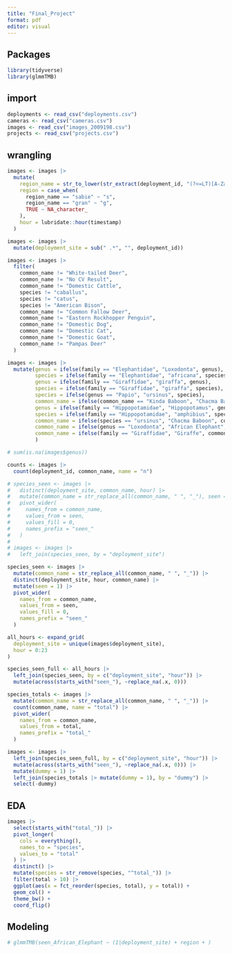 ```yaml
---
title: "Final_Project"
format: pdf
editor: visual
---
```

## Packages
```r
library(tidyverse)
library(glmmTMB)
```

## import

```r
deployments <- read_csv("deployments.csv")
cameras <- read_csv("cameras.csv")
images <- read_csv("images_2009198.csv")
projects <- read_csv("projects.csv")
```

## wrangling

```r
images <- images |>
  mutate(
    region_name = str_to_lower(str_extract(deployment_id, "(?<=LT)[A-Za-z]+")),
    region = case_when(
      region_name == "sabie" ~ "s",
      region_name == "gran" ~ "g",
      TRUE ~ NA_character_
    ),
    hour = lubridate::hour(timestamp)
  )

images <- images |>
  mutate(deployment_site = sub(" .*", "", deployment_id))

images <- images |>
  filter(
    common_name != "White-tailed Deer",
    common_name != "No CV Result",
    common_name != "Domestic Cattle",
    species != "caballus",
    species != "catus",
    species != "American Bison",
    common_name != "Common Fallow Deer",
    common_name != "Eastern Rockhopper Penguin",
    common_name != "Domestic Dog",
    common_name != "Domestic Cat",
    common_name != "Domestic Goat",
    common_name != "Pampas Deer"
  )

images <- images |>
  mutate(genus = ifelse(family == "Elephantidae", "Loxodonta", genus),
         species = ifelse(family == "Elephantidae", "africana", species),
         genus = ifelse(family == "Giraffidae", "giraffa", genus),
         species = ifelse(family == "Giraffidae", "giraffa", species),
         species = ifelse(genus == "Papio", "ursinus", species),
         common_name = ifelse(common_name == "Kinda Baboon", "Chacma Baboon", common_name),
         genus = ifelse(family == "Hippopotamidae", "Hippopotamus", genus),
         species = ifelse(family == "Hippopotamidae", "amphibius", species),
         common_name = ifelse(species == "ursinus", "Chacma Baboon", common_name),
         common_name = ifelse(genus == "Loxodonta", "African Elephant", common_name),
         common_name = ifelse(family == "Giraffidae", "Giraffe", common_name)
         )

# sum(is.na(images$genus))

counts <- images |>
  count(deployment_id, common_name, name = "n")
```

```r
# species_seen <- images |>
#   distinct(deployment_site, common_name, hour) |>
#   mutate(common_name = str_replace_all(common_name, " ", "_"), seen = 1) |>
#   pivot_wider(
#     names_from = common_name,
#     values_from = seen,
#     values_fill = 0,
#     names_prefix = "seen_"
#   )
# 
# images <- images |>
#   left_join(species_seen, by = "deployment_site")
```

```r
species_seen <- images |>
  mutate(common_name = str_replace_all(common_name, " ", "_")) |>
  distinct(deployment_site, hour, common_name) |>
  mutate(seen = 1) |>
  pivot_wider(
    names_from = common_name,
    values_from = seen,
    values_fill = 0,
    names_prefix = "seen_"
  )

all_hours <- expand_grid(
  deployment_site = unique(images$deployment_site),
  hour = 0:23
)

species_seen_full <- all_hours |>
  left_join(species_seen, by = c("deployment_site", "hour")) |>
  mutate(across(starts_with("seen_"), ~replace_na(.x, 0)))

species_totals <- images |>
  mutate(common_name = str_replace_all(common_name, " ", "_")) |>
  count(common_name, name = "total") |>
  pivot_wider(
    names_from = common_name,
    values_from = total,
    names_prefix = "total_"
  )

images <- images |>
  left_join(species_seen_full, by = c("deployment_site", "hour")) |>
  mutate(across(starts_with("seen_"), ~replace_na(.x, 0))) |>
  mutate(dummy = 1) |>
  left_join(species_totals |> mutate(dummy = 1), by = "dummy") |>
  select(-dummy)
```

## EDA

```r
images |>
  select(starts_with("total_")) |>
  pivot_longer(
    cols = everything(),
    names_to = "species",
    values_to = "total"
  ) |>
  distinct() |>
  mutate(species = str_remove(species, "^total_")) |>
  filter(total > 10) |>
  ggplot(aes(x = fct_reorder(species, total), y = total)) +
  geom_col() +
  theme_bw() +
  coord_flip()
```

## Modeling

```r
# glmmTMB(seen_African_Elephant ~ (1|deployment_site) + region + )
```

